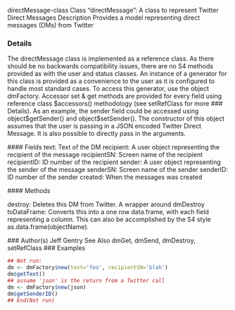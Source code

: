 directMessage-class Class "directMessage": A class to represent Twitter Direct Messages
Description
Provides a model representing direct messages (DMs) from Twitter

### Details

The directMessage class is implemented as a reference class. As there should be no backwards
compatibility issues, there are no S4 methods provided as with the user and status classes. An
instance of a generator for this class is provided as a convenience to the user as it is configured
to handle most standard cases. To access this generator, use the object dmFactory. Accessor
set & get methods are provided for every field using reference class $accessors() methodology
(see setRefClass for more ### Details). As an example, the sender field could be accessed using
  object$getSender() and object$setSender().
  The constructor of this object assumes that the user is passing in a JSON encoded Twitter Direct
  Message. It is also possible to directly pass in the arguments.

  ####  Fields
  text: Text of the DM
  recipient: A user object representing the recipient of the message
  recipientSN: Screen name of the recipient
  recipientID: ID number of the recipient
  sender: A user object representing the sender of the message
  senderSN: Screen name of the sender
  senderID: ID number of the sender
  created: When the messages was created

  #### Methods
  
  destroy: Deletes this DM from Twitter. A wrapper around dmDestroy
  toDataFrame: Converts this into a one row data.frame, with each field representing a column.
  This can also be accomplished by the S4 style as.data.frame(objectName).

  ### Author(s)
  Jeff Gentry
  See Also
  dmGet, dmSend, dmDestroy, setRefClass
  ### Examples
  
  ```r
  ## Not run:
  dm <- dmFactory$new(text='foo', recipientSN='blah')
  dm$getText()
  ## assume 'json' is the return from a Twitter call
  dm <- dmFactory$new(json)
  dm$getSenderID()
  ## End(Not run)
  ```
